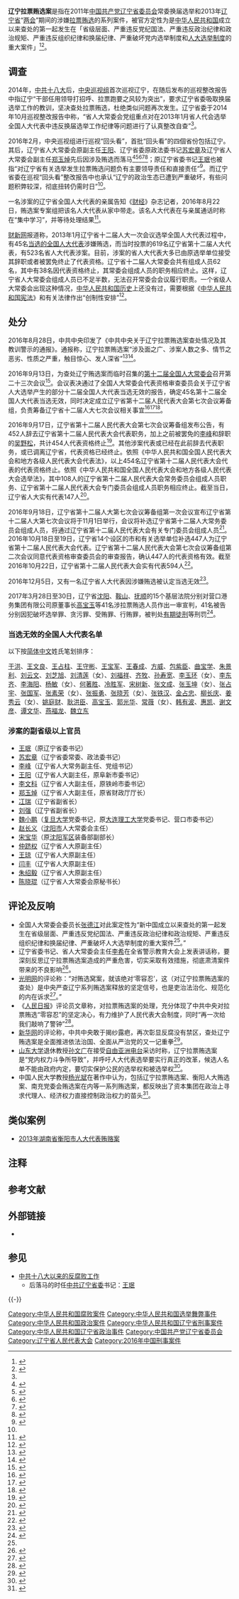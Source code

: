 '''辽宁拉票贿选案'''是指在2011年[[中国共产党辽宁省委员会|中国共产党辽宁省委员会]]常委换届选举和2013年[[辽宁省|辽宁省]]“[[两会|两会]]”期间的涉嫌[[拉票|拉票]][[贿选|贿选]]的系列案件，被官方定性为是[[中华人民共和国|中华人民共和国]]成立以来查处的第一起发生在「省级层面、严重违反党纪国法、严重违反政治纪律和政治规矩、严重违反组织纪律和换届纪律、严重破坏党内选举制度和[[人民代表大会制度|人大选举制度]]的重大案件」<ref name="jjrb914">{{cite web|title=张德江主持人大常委会第二十三次会议闭幕会并发表讲话|url=http://paper.ce.cn/jjrb/html/2016-09/14/content_311775.htm|accessdate=2016-09-14|author=|date=2016-09-14|publisher=经济日报|agency=新华社|language=zh-cn|archiveurl=https://web.archive.org/web/20160914012305/http://paper.ce.cn/jjrb/html/2016-09/14/content_311775.htm|archivedate=2016-09-14|deadurl=yes}}</ref><ref name="xjb0827">{{cite web|title=辽宁3名省部级官员涉嫌贿选 中纪委首提道德沦丧|url=http://news.xinhuanet.com/local/2016-08/27/c_129257698.htm|accessdate=2016-09-13|author=王姝|date=2016-08-27|publisher=新华社|agency=新京报|language=zh-cn|archiveurl=https://web.archive.org/web/20160913124644/http://news.xinhuanet.com/local/2016-08/27/c_129257698.htm|archivedate=2016-09-13|deadurl=yes}}</ref>。

== 调查 ==
2014年，[[中国共产党第十八次全国代表大会|中共十八大]]后，[[中央巡视组|中央巡视组]]首次巡视辽宁，在随后发布的巡视整改报告中指辽宁“干部任用领导打招呼、拉票跑要之风较为突出”，要求辽宁省委吸取换届选举工作的教训，坚决查处拉票贿选，杜绝类似问题再次发生。辽宁省委于2014年10月巡视整改报告中称，“省人大常委会党组重点对在2013年1月省人代会选举全国人大代表中违反换届选举工作纪律等问题进行了认真整改自查”<ref name="xjb0827" />。

2016年2月，中央巡视组进行巡视“回头看”，首批“回头看”的四個省份包括辽宁。其后，辽宁省人大常委会原副主任[[王阳_(1957年)|王阳]]、辽宁省委原政法委书记[[苏宏章|苏宏章]]及辽宁省人大常委会副主任[[郑玉焯|郑玉焯]]先后因涉及贿选而落马<ref>{{cite web|title=辽宁人大原副主任郑玉焯破坏选举及受贿案一审宣判|url=http://legal.people.com.cn/n1/2017/0508/c42510-29261611.html|accessdate=2016年5月8日|date=2016年5月8日|publisher=人民网|archive-url=https://web.archive.org/web/20181123022555/http://legal.people.com.cn/n1/2017/0508/c42510-29261611.html|archive-date=2018年11月23日|dead-url=no}}</ref><ref>{{cite web|title=晋升之路藏黑幕 辽宁原高官获刑14年|url=http://china.dwnews.com/news/2017-05-19/59815906.html|accessdate=|date=2017-05-19|publisher=多维新闻|language=|archive-url=https://web.archive.org/web/20170724164855/http://china.dwnews.com/news/2017-05-19/59815906.html|archive-date=2017-07-24|dead-url=yes}}</ref><ref>{{cite web|title=河南省委原常委、洛阳市委原书记陈雪枫，辽宁省人大常委会原党组成员、副主任王阳严重违纪被开除党籍和公职|url=http://www.ccdi.gov.cn/xwtt/201606/t20160602_79854.html|accessdate=2016-09-13|author=|date=2016-06-02|publisher=|agency=中央纪委监察部网站|language=zh-cn|archiveurl=https://web.archive.org/web/20160913130412/http://www.ccdi.gov.cn/xwtt/201606/t20160602_79854.html|archivedate=2016-09-13|deadurl=yes}}</ref><ref>{{cite web|title=辽宁省委原常委、政法委原书记苏宏章严重违纪被开除党籍和公职|url=http://www.ccdi.gov.cn/xwtt/201607/t20160725_84086.html|accessdate=2016-09-13|author=|date=2016-07-25|publisher=|agency=中央纪委监察部网站|language=zh-cn|archiveurl=https://web.archive.org/web/20160816234959/http://www.ccdi.gov.cn/xwtt/201607/t20160725_84086.html|archivedate=2016-08-16|deadurl=yes}}</ref><ref>{{cite web|title=辽宁省人大常委会副主任郑玉焯严重违纪被开除党籍和公职|url=http://www.ccdi.gov.cn/jlsc/zggb/djcf_zggb/201608/t20160826_85861.html|accessdate=2016-09-13|author=|date=2016-08-26|publisher=|agency=中央纪委监察部网站|language=zh-cn|archiveurl=https://web.archive.org/web/20160913130250/http://www.ccdi.gov.cn/jlsc/zggb/djcf_zggb/201608/t20160826_85861.html|archivedate=2016-09-13|deadurl=yes}}</ref>；原辽宁省委书记[[王珉_(1950年)|王珉]]也被指“对辽宁省有关选举发生拉票贿选问题负有主要领导责任和直接责任”<ref>{{cite web|title=第十二届全国人大教育科学文化卫生委员会原副主任委员、辽宁省委原书记王珉严重违纪被开除党籍和公职|url=http://www.ccdi.gov.cn/xwtt/201608/t20160810_85213.html|accessdate=2016-09-13|author=|date=2016-08-10|publisher=|agency=中央纪委监察部网站|language=zh-cn|archiveurl=https://web.archive.org/web/20160811070559/http://www.ccdi.gov.cn/xwtt/201608/t20160810_85213.html|archivedate=2016-08-11|deadurl=yes}}</ref>。而辽宁省委在巡视“回头看”整改报告中也承认“辽宁的政治生态已遭到严重破坏，有些问题积弊较深，彻底扭转仍需时日”<ref name="xjb0827" />。

一名涉案的辽宁省全国人大代表的亲属告知《[[财经_(杂志)|财经]]》杂志记者，2016年8月22日，贿选案专案组把该名人大代表从家中带走。该名人大代表在与亲属通话时称在“集中学习”，并等待处理结果<ref>{{cite web|title=辽宁贿选案：涉案数十位全国人大代表正接受调查|url=http://news.qq.com/a/20160906/040120.htm|accessdate=2016-09-19|author=白兆东|date=2016-09-06|publisher=腾讯|agency=财经网|language=zh-cn|archiveurl=https://web.archive.org/web/20160919040314/http://news.qq.com/a/20160906/040120.htm|archivedate=2016-09-19|deadurl=yes}}</ref>。

[[财新网|财新网]]报道称，2013年1月辽宁省十二届人大一次会议选举全国人大代表过程中，有45名[[第十二届全国人民代表大会代表名单#辽宁省（102名）|当选的全国人大代表]]涉嫌贿选，而当时投票的619名辽宁省第十二届人大代表，有523名省人大代表涉案。目前，涉案的省人大代表大多已由原选举单位接受其辞职或者被罢免终止了代表资格。辽宁省十二届人大常委会共有组成人员62名，其中有38名因代表资格终止，其常委会组成人员的职务相应终止。这样，辽宁省人大常委会组成人员已不足半数，无法召开常委会会议履行职责{{NoteTag|《辽宁省人民代表大会议事规则》第四条：“省人民代表大会会议必须有三分之二以上的代表出席，始得举行。”}}{{NoteTag|《辽宁省人民代表大会常务委员会议事规则》第五条：“常务委员会会议必须有常务委员会全体组成人员过半数出席，才能举行。”}}。一个省级人大常委会出现这种情况，[[中华人民共和国历史|中华人民共和国历史]]上还没有过，需要根据《[[中华人民共和国宪法|中华人民共和国宪法]]》和有关法律作出“创制性安排”<ref name="cxw0913">{{cite web|title=辽宁贿选案致省人大逾八成代表或辞或免 常委会难开|url=http://china.caixin.com/2016-09-13/100988251.html|accessdate=2016-09-14|author=崔先康|date=2016-09-13|publisher=|agency=财新网|language=zh-cn|archiveurl=https://web.archive.org/web/20160914023055/http://china.caixin.com/2016-09-13/100988251.html|archivedate=2016-09-14|deadurl=yes}}</ref>。

== 处分 ==
2016年8月28日，中共中央印发了《中共中央关于辽宁拉票贿选案查处情况及其教训警示的通报》。通报称，辽宁拉票贿选案“涉及面之广、涉案人数之多、情节之恶劣、性质之严重，触目惊心、发人深省”<ref>{{cite web|title=云南铁规严肃换届纪律：出现违规违纪行为坚决查处|url=http://news.xinhuanet.com/legal/2016-09/02/c_129267043.htm|accessdate=2016-09-13|author=|date=2016-09-02|publisher=新华社|agency=云南网|language=zh-cn|archiveurl=https://web.archive.org/web/20160913124837/http://news.xinhuanet.com/legal/2016-09/02/c_129267043.htm|archivedate=2016-09-13|deadurl=yes}}</ref><ref>{{cite web|title=中共党内逐级通报“辽宁拉票贿选案”|url=http://cn.rfi.fr/%E4%B8%AD%E5%9B%BD/20160902-%E4%B8%AD%E5%85%B1%E5%85%9A%E5%86%85%E9%80%90%E7%BA%A7%E9%80%9A%E6%8A%A5%E2%80%9C%E8%BE%BD%E5%AE%81%E6%8B%89%E7%A5%A8%E8%B4%BF%E9%80%89%E6%A1%88%E2%80%9D|accessdate=2016-09-14|author=曹国星|date=2016-09-02|publisher=|agency=法国国际广播电台|language=zh-hans|archiveurl=https://web.archive.org/web/20160914021009/http://cn.rfi.fr/%E4%B8%AD%E5%9B%BD/20160902-%E4%B8%AD%E5%85%B1%E5%85%9A%E5%86%85%E9%80%90%E7%BA%A7%E9%80%9A%E6%8A%A5%E2%80%9C%E8%BE%BD%E5%AE%81%E6%8B%89%E7%A5%A8%E8%B4%BF%E9%80%89%E6%A1%88%E2%80%9D|archivedate=2016-09-14|deadurl=yes}}</ref>。

2016年9月13日，为查处辽宁贿选案而临时召集的[[第十二届全国人民代表大会常务委员会|第十二届全国人大常委会]]召开第二十三次会议<ref>{{cite web|title=人大常委会第23次会议召开，贯彻查处辽宁贿选案决策部署|url=http://www.thepaper.cn/www/v3/jsp/newsDetail_forward_1528339|accessdate=2016-09-13|author=|date=2016-09-13|publisher=澎湃新闻|agency=新华网|language=zh-cn|archiveurl=https://web.archive.org/web/20160913125014/http://www.thepaper.cn/www/v3/jsp/newsDetail_forward_1528339|archivedate=2016-09-13|deadurl=yes}}</ref>。会议表决通过了全国人大常委会代表资格审查委员会关于辽宁省人大选举产生的部分十二届全国人大代表当选无效的报告，确定45名第十二届全国人大代表当选无效，同时决定成立辽宁省第十二届人民代表大会第七次会议筹备组，负责筹备辽宁省十二届人大七次会议相关事宜<ref>{{cite web|title=全国人大常委会确定辽宁45名全国人大代表因拉票贿选当选无效|url=http://news.xinhuanet.com/politics/2016-09/13/c_1119560871.htm|accessdate=2016-09-13|author=|date=2016-09-13|publisher=|agency=新华网|language=zh-cn|archiveurl=https://web.archive.org/web/20160913125150/http://news.xinhuanet.com/politics/2016-09/13/c_1119560871.htm|archivedate=2016-09-13|deadurl=yes}}</ref><ref>{{cite web|title=受权发布:全国人民代表大会常务委员会公告 〔十二届〕第二十一号|url=http://news.xinhuanet.com/politics/2016-09/13/c_1119560872.htm|accessdate=2016-09-13|author=|date=2016-09-13|publisher=|agency=新华网|language=zh-cn|archiveurl=https://web.archive.org/web/20160913125353/http://news.xinhuanet.com/politics/2016-09/13/c_1119560872.htm|archivedate=2016-09-13|deadurl=yes}}</ref><ref>{{cite web|title=受权发布：全国人民代表大会常务委员会关于成立辽宁省第十二届人民代表大会第七次会议筹备组的决定|url=http://news.xinhuanet.com/politics/2016-09/13/c_1119560884.htm|accessdate=2016-09-13|author=|date=2016-09-13|publisher=|agency=新华网|language=zh-cn|archiveurl=https://web.archive.org/web/20160913125256/http://news.xinhuanet.com/politics/2016-09/13/c_1119560884.htm|archivedate=2016-09-13|deadurl=yes}}</ref>。

2016年9月17日，辽宁省第十二届人民代表大会第七次会议筹备组发布公告，有452人辞去辽宁省第十二届人民代表大会代表职务，加上之前被罢免的[[李峰_(1953年12月)|李峰]]和辞职的[[吴野松|吴野松]]，共计454人代表资格终止<ref>{{cite web|title=中国辽宁省454名涉贿选人大代表资格终止|url=http://www.bbc.com/zhongwen/simp/china/2016/09/160918_china_congress_bribery|accessdate=2016-09-20|author=|date=2016-09-18|publisher=|agency=BBC|language=zh-hans|archiveurl=https://web.archive.org/web/20160919183941/http://www.bbc.com/zhongwen/simp/china/2016/09/160918_china_congress_bribery|archivedate=2016-09-19|deadurl=yes}}</ref>。其他涉案代表或已经在此前辞去代表职务，或已调离辽宁省，代表资格已经终止。依照《中华人民共和国全国人民代表大会和地方各级人民代表大会代表法》，以上454名辽宁省第十二届人民代表大会代表的代表资格终止。依照《中华人民共和国全国人民代表大会和地方各级人民代表大会选举法》，其中108人的辽宁省第十二届人民代表大会常务委员会组成人员职务、辽宁省第十二届人民代表大会专门委员会组成人员职务相应终止。截至当日，辽宁省人大实有代表147人<ref>{{cite web|title=辽宁省第十二届人民代表大会第七次会议筹备组公告|url=http://epaper.lnd.com.cn/paper/lnrb/html/2016-09/18/content_1686501.htm|accessdate=2016-09-18|author=|date=2016-09-17|publisher=|agency=辽宁日报|language=zh-cn|archiveurl=https://web.archive.org/web/20160918060303/http://epaper.lnd.com.cn/paper/lnrb/html/2016-09/18/content_1686501.htm|archivedate=2016-09-18|deadurl=yes}}</ref>。

2016年9月18日，辽宁省第十二届人大第七次会议筹备组第一次会议宣布辽宁省第十二届人大第七次会议将于11月1日举行，会议将补选辽宁省第十二届人大常务委员会组成人员，将通过辽宁省第十二届人民代表大会有关专门委员会组成人员<ref>{{cite web|title=辽宁省十二届人大七次会议筹备组工作启动|url=http://news.xinhuanet.com/ttgg/2016-09/18/c_1119580129.htm|accessdate=2016-09-18|author=|date=2016-09-18|publisher=|agency=新华网|language=zh-cn|archiveurl=https://web.archive.org/web/20160920011451/http://news.xinhuanet.com/ttgg/2016-09/18/c_1119580129.htm|archivedate=2016-09-20|deadurl=yes}}</ref>。2016年10月18日至19日，辽宁省14个设区的市和有关选举单位补选447人为辽宁省第十二届人民代表大会代表。辽宁省第十二届人民代表大会第七次会议筹备组第二次会议同意代表资格审查委员会的审查报告，确认447人的代表资格有效。截至2016年10月22日，辽宁省第十二届人民代表大会实有代表594人<ref>{{cite web|title=辽宁补选447名省第十二届人民代表大会代表|url=http://news.qq.com/a/20161022/013299.htm|accessdate=2016-10-22|author=|date=2016-10-22|publisher=腾讯|agency=辽宁日报|language=zh-cn|archiveurl=https://web.archive.org/web/20161022103938/http://news.qq.com/a/20161022/013299.htm|archivedate=2016-10-22|deadurl=yes}}</ref>。

2016年12月5日，又有一名辽宁省人大代表因涉嫌贿选被认定当选无效<ref>{{cite web|title=辽宁省人民代表大会常务委员会公告(第59号)|url=http://www.ln.chinanews.com/news/2016/1206/20614.html|accessdate=2016-12-06|author=|date=2016-12-06|publisher=中国新闻网|agency=辽宁日报|language=zh-cn|archiveurl=https://web.archive.org/web/20161206074540/http://www.ln.chinanews.com/news/2016/1206/20614.html|archivedate=2016-12-06|deadurl=yes}}</ref>。

2017年3月28日至30日，辽宁省[[沈阳市|沈阳]]、[[鞍山市|鞍山]]、[[抚顺市|抚顺]]的15个基层法院分别对营口港务集团有限公司原董事长[[高宝玉|高宝玉]]等41名涉拉票贿选人员作出一审宣判，41名被告分别因犯破坏选举罪、贪污罪、受贿罪、行贿罪，被判处[[有期徒刑|有期徒刑]]等刑罚<ref>{{cite news|title=辽宁41名涉拉票贿选人员被依法惩处|url=http://news.xinhuanet.com/legal/2017-04/01/c_1120741320.htm|accessdate=2017-04-01|agency=新华社|date=2017-04-01|archiveurl=https://web.archive.org/web/20170401131706/http://news.xinhuanet.com/legal/2017-04/01/c_1120741320.htm|archivedate=2017-04-01|language=zh-cn|dead-url=no}}</ref>。

=== 当选无效的全国人大代表名单 ===
以下按[[简化字|简体中文]]姓氏笔划排序：

[[于洪_(人大代表)|于洪]]、[[王文良|王文良]]、[[王占柱|王占柱]]、[[王守彬|王守彬]]、[[王宝军|王宝军]]、[[王春成|王春成]]、[[方威|方威]]、[[包紫臣|包紫臣]]、[[曲宝学|曲宝学]]、[[朱景利|朱景利]]、[[刘云文|刘云文]]、[[刘芝旭|刘芝旭]]、[[刘清莲|刘清莲]]（女）、[[刘福祥_(人大代表)|刘福祥]]、[[齐牧|齐牧]]、[[孙寿宽|孙寿宽]]、[[李玉环|李玉环]]（女）、[[李东齐|李东齐]]、[[李海阳|李海阳]]、[[杨敏_(1954年)|杨敏]]（女）、[[何著胜|何著胜]]、[[冷胜军|冷胜军]]、[[宋树新|宋树新]]、[[张文成_(1947年)|张文成]]、[[张玉坤|张玉坤]]（女）、[[张占宇|张占宇]]、[[张国军_(1961年)|张国军]]、[[张素荣|张素荣]]（女）、[[张振勇|张振勇]]、[[张晓芳|张晓芳]]（女）、[[张铁汉|张铁汉]]、[[金占忠|金占忠]]、[[柳长庆|柳长庆]]、[[姜秀云|姜秀云]]（女）、[[姚庭财|姚庭财]]、[[耿洪臣|耿洪臣]]、[[高宝玉|高宝玉]]、[[郭光华|郭光华]]、[[常薇|常薇]]（女）、[[韩有波|韩有波]]、[[惠凯|惠凯]]、[[谢文彦|谢文彦]]、[[谭文华|谭文华]]、[[燕福龙|燕福龙]]、[[魏立东|魏立东]]

===涉案的副省级以上官员===
*[[王珉_(1950年)|王珉]]（原辽宁省委书记）
*[[苏宏章|苏宏章]]（辽宁省委常委、政法委书记）
*[[李峰_(1953年12月)|李峰]]（辽宁省人大常务副主任、党组书记）
*[[王阳_(1957年)|王阳]]（辽宁省人大副主任，原阜新市委书记）
*[[李文科|李文科]]（辽宁省人大副主任，原铁岭市委书记）
*[[郑玉焯|郑玉焯]]（辽宁省人大副主任，原省财政厅厅长）
*[[冮瑞|冮瑞]]（辽宁省副省长）
*[[刘强_(1964年)|刘强]]（辽宁省副省长）
*[[魏小鹏|魏小鹏]]（[[复旦大学|复旦大学]]党委书记，原[[大连理工大学|大连理工大学]]党委书记、营口市委书记）
*[[赵长义|赵长义]]（[[沈阳市|沈阳市]]人大常委会主任）
*[[宋宝华|宋宝华]]（原[[沈阳军区|沈阳军区]]装备部副部长）
*[[仲跻权|仲跻权]]（辽宁省人大原副主任）
*[[王琼_(辽宁)|王琼]]（辽宁省人大原副主任）
*[[闫丰|闫丰]]（辽宁省人大原副主任）
*[[朱绍毅|朱绍毅]]（辽宁省人大原副主任）
*[[陈晓琨|陈晓琨]]（辽宁省人大常委会原秘书长）

== 评论及反响 ==
*全国人大常委会委员长[[张德江|张德江]]对此案定性为“新中国成立以来查处的第一起发生在省级层面、严重违反党纪国法、严重违反政治纪律和政治规矩、严重违反组织纪律和换届纪律、严重破坏人大选举制度的重大案件<ref name="jjrb914"/>。”
*辽宁省委书记、省人大常委会主任[[李希|李希]]在全省警示教育大会上发表讲话称，要深刻反思辽宁拉票贿选案造成的严重危害，切实采取有效措施，彻底肃清案件带来的不良影响<ref>{{cite web|url=http://epaper.lnd.com.cn/paper/lnrb/html/2016-09/21/content_1686980.htm|title=深刻吸取沉痛教训　净化和营造良好政治生态　全省警示教育大会在沈阳召开　李希讲话　陈求发主持|author=|agency=辽宁日报|publisher=|accessdate=2016-09-22|date=2016-09-21|archiveurl=https://web.archive.org/web/20160922020020/http://epaper.lnd.com.cn/paper/lnrb/html/2016-09/21/content_1686980.htm|archivedate=2016-09-22|language=zh-cn|deadurl=yes}}</ref>。
*[[光明网_(中国)|光明网]]的评论称：“对贿选窝案，就该绝对‘零容忍’，这（对辽宁拉票贿选案的查处）是中央严查辽宁系列贿选案释放的坚定信号，也是吏治法治化、规范化的内在诉求<ref>{{cite web|url=http://guancha.gmw.cn/2016-08/27/content_21670345.htm|title=对贿选窝案就该绝对“零容忍”|author=光明网评论员|agency=光明网|publisher=|accessdate=2016-09-13|date=2016-08-27|archiveurl=https://web.archive.org/web/20160828133335/http://guancha.gmw.cn/2016-08/27/content_21670345.htm|archivedate=2016-08-28|language=zh-cn|deadurl=yes}}</ref>。”
*《[[人民日报|人民日报]]》评论员文章称，对拉票贿选案的处理，充分体现了中共中央对拉票贿选“零容忍”的坚定决心，有力维护了人民代表大会制度，同时“再一次给我们敲响了警钟”<ref>{{cite web|url=http://opinion.people.com.cn/n1/2016/0914/c1003-28714090.html|title=对拉票贿选坚持“零容忍”|author=本报评论员|agency=人民日报|publisher=|accessdate=2016-09-14|date=2016-09-14|archiveurl=https://web.archive.org/web/20160914011639/http://opinion.people.com.cn/n1/2016/0914/c1003-28714090.html|archivedate=2016-09-14|language=zh-cn|deadurl=yes}}</ref>。
*[[新华网|新华网]]的评论称，中共中央敢于揭纱露疤，再次彰显反腐没有禁区，查处辽宁贿选案是全面推进依法治国、全面从严治党的又一记重拳<ref>{{cite web|url=http://news.xinhuanet.com/politics/2016-09/18/c_129286308.htm|title=揭纱露疤 中央吹起向贿选宣战集结号|author=马丽|agency=新华网|publisher=|accessdate=2016-09-19|date=2016-09-18|archiveurl=https://web.archive.org/web/20160919040656/http://news.xinhuanet.com/politics/2016-09/18/c_129286308.htm|archivedate=2016-09-19|language=zh-cn|deadurl=yes}}</ref>。
*[[山东大学|山东大学]]退休教授[[孙文广|孙文广]]在接受[[自由亚洲电台|自由亚洲电台]]采访时称，辽宁拉票贿选案是“党内权力斗争所导致”，并呼吁人大代表选举要实行真正的改革，候选人名单不能由政府内定，要切实保护公民的选举权和被选举权<ref>{{cite web|url=http://www.rfa.org/mandarin/yataibaodao/zhengzhi/hc-09132016101204.html|title=45名全国人大代表当选无效|author=高山|agency=自由亚洲电台|publisher=|accessdate=2016-09-14|date=2016-09-13|archiveurl=https://web.archive.org/web/20160914024011/http://www.rfa.org/mandarin/yataibaodao/zhengzhi/hc-09132016101204.html|archivedate=2016-09-14|language=zh-hans|deadurl=yes}}</ref>。
*中国人民大学教授[[杨光斌|杨光斌]]在著作中认为，包括辽宁拉票贿选案、衡阳人大贿选案、南充党委会贿选案在内等一系列贿选案，都反映出了资本集团在政治上寻求代理人、经济权力直接控制政治权力的苗头<ref>{{cite book |author1=杨光斌 |title=中国政治认识论 |date=2018 |publisher=中国社会科学出版社 |location=北京 |isbn=978-7-5203-2872-2 |page=228}}</ref>。

== 类似案例 ==
*[[2013年湖南省衡阳市人大代表贿赂案|2013年湖南省衡阳市人大代表贿赂案]]

== 注释 ==
{{NoteFoot}}

== 参考文献 ==
{{Reflist|32em}}

== 外部链接 ==
* {{cite web |url = http://www.yicai.com/news/5105549.html |title = 辽宁省第十二届人民代表大会第七次会议筹备组公告 |archiveurl = https://web.archive.org/web/20160920011016/http://www.yicai.com/news/5105549.html |date = 2016-09-17 |archivedate = 2016-09-20 |language = zh-cn |deadurl = yes |access-date = 2016-09-20 }}

== 参见 ==
{{Portal box|中华人民共和国|辽宁|政治}}
* [[中共十八大以来的反腐败工作|中共十八大以来的反腐败工作]]
** 后落马的时任[[中国共产党辽宁省委员会|中共辽宁省委]]书记：[[王珉_(1950年)|王珉]]

{{-}}
{{中共十八大到十九大期间的反腐败工作}}

[[Category:中华人民共和国腐败案件|Category:中华人民共和国腐败案件]]
[[Category:中华人民共和国选举舞弊事件|Category:中华人民共和国选举舞弊事件]]
[[Category:中华人民共和国政治案件|Category:中华人民共和国政治案件]]
[[Category:中华人民共和国辽宁省刑事案件|Category:中华人民共和国辽宁省刑事案件]]
[[Category:中华人民共和国辽宁省政治事件|Category:中华人民共和国辽宁省政治事件]]
[[Category:中国共产党辽宁省委员会|Category:中国共产党辽宁省委员会]]
[[Category:辽宁省人民代表大会|Category:辽宁省人民代表大会]]
[[Category:2016年中国刑事案件|Category:2016年中国刑事案件]]